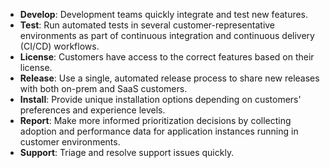* **Develop**: Development teams quickly integrate and test new features.
* **Test**: Run automated tests in several customer-representative environments as part of continuous integration and continuous delivery (CI/CD) workflows.
* **License**: Customers have access to the correct features based on their license.
* **Release**: Use a single, automated release process to share new releases with both on-prem and SaaS customers.
* **Install**: Provide unique installation options depending on customers' preferences and experience levels.
* **Report**: Make more informed prioritization decisions by collecting adoption and performance data for application instances running in customer environments.
* **Support**: Triage and resolve support issues quickly.